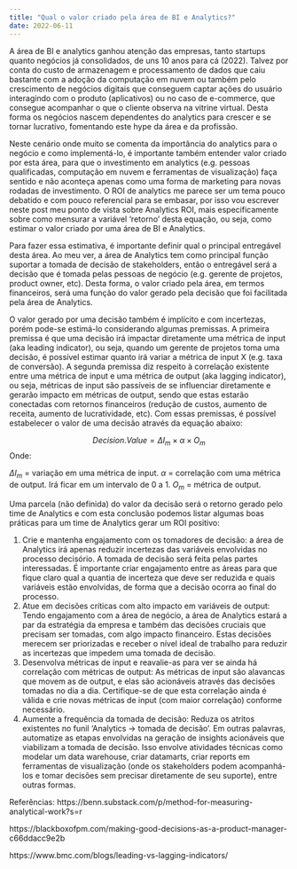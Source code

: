 ```yaml
---
title: "Qual o valor criado pela área de BI e Analytics?"
date: 2022-06-11
---
```


A área de BI e analytics ganhou atenção das empresas, tanto startups quanto negócios já consolidados, de uns 10 anos para cá (2022). Talvez por conta do custo de armazenagem e processamento de dados que caiu bastante com a adoção da computação em nuvem ou também pelo crescimento de negócios digitais que conseguem captar ações do usuário interagindo com o produto (aplicativos) ou no caso de e-commerce, que consegue acompanhar o que o cliente observa na vitrine virtual. Desta forma os negócios nascem dependentes do analytics para crescer e se tornar lucrativo, fomentando este hype da área e da profissão.

Neste cenário onde muito se comenta da importância do analytics para o negócio e como implementá-lo, é importante também entender valor criado por esta área, para que o investimento em analytics (e.g. pessoas qualificadas, computação em nuvem e ferramentas de visualização) faça sentido e não aconteça apenas como uma forma de marketing para novas rodadas de investimento. O ROI de analytics me parece ser um tema pouco debatido e com pouco referencial para se embasar, por isso vou escrever neste post meu ponto de vista sobre Analytics ROI, mais especificamente sobre como mensurar a variável ‘retorno’ desta equação, ou seja, como estimar o valor criado por uma área de BI e Analytics.

Para fazer essa estimativa, é importante definir qual o principal entregável desta área. Ao meu ver, a área de Analytics tem como principal função suportar a tomada de decisão de stakeholders, então o entregável será a decisão que é tomada pelas pessoas de negócio (e.g. gerente de projetos, product owner, etc). Desta forma, o valor criado pela área, em termos financeiros, será uma função do valor gerado pela decisão que foi facilitada pela área de Analytics.

O valor gerado por uma decisão também é implícito e com incertezas, porém pode-se estimá-lo considerando algumas premissas. A primeira premissa é que uma decisão irá impactar diretamente uma métrica de input (aka leading indicator), ou seja, quando um gerente de projetos toma uma decisão, é possível estimar quanto irá variar a métrica de input X (e.g. taxa de conversão). A segunda premissa diz respeito à correlação existente entre uma métrica de input e uma métrica de output (aka lagging indicator), ou seja, métricas de input são passíveis de se influenciar diretamente e gerarão impacto em métricas de output, sendo que estas estarão conectadas com retornos financeiros (redução de custos, aumento de receita, aumento de lucratividade, etc). Com essas premissas, é possível estabelecer o valor de uma decisão através da equação abaixo:

$$Decision.Value = \Delta I_m \times \alpha \times O_m$$
Onde: 

$\Delta I_m$ = variação em uma métrica de input.
$\alpha$ = correlação com uma métrica de output. Irá ficar em um intervalo de 0 a 1.
$O_m$ = métrica de output.

Uma parcela (não definida) do valor da decisão será o retorno gerado pelo time de Analytics e com esta conclusão podemos listar algumas boas práticas para um time de Analytics gerar um ROI positivo:

1. Crie e mantenha engajamento com os tomadores de decisão: a área de Analytics irá apenas reduzir incertezas das variáveis envolvidas no processo decisório. A tomada de decisão será feita pelas partes interessadas. É importante criar engajamento entre as áreas para que fique claro qual a quantia de incerteza que deve ser reduzida e quais variáveis estão envolvidas, de forma que a decisão ocorra ao final do processo.
2. Atue em decisões críticas com alto impacto em variáveis de output: Tendo engajamento com a área de negócio, a área de Analytics estará a par da estratégia da empresa e também das decisões cruciais que precisam ser tomadas, com algo impacto financeiro. Estas decisões merecem ser priorizadas e receber o nível ideal de trabalho para reduzir as incertezas que impedem uma tomada de decisão.
3. Desenvolva métricas de input e reavalie-as para ver se ainda há correlação com métricas de output: As métricas de input são alavancas que movem as de output, e elas são acionáveis através das decisões tomadas no dia a dia. Certifique-se de que esta correlação ainda é válida e crie novas métricas de input (com maior correlação) conforme necessário.
4. Aumente a frequência da tomada de decisão: Reduza os atritos existentes no funil ‘Analytics → tomada de decisão’. Em outras palavras, automatize as etapas envolvidas na geração de insights acionáveis que viabilizam a tomada de decisão. Isso envolve atividades técnicas como modelar um data warehouse, criar datamarts, criar reports em ferramentas de visualização (onde os stakeholders podem acompanhá-los e tomar decisões sem precisar diretamente de seu suporte), entre outras formas. 


Referências:
https://benn.substack.com/p/method-for-measuring-analytical-work?s=r

https://blackboxofpm.com/making-good-decisions-as-a-product-manager-c66ddacc9e2b

https://www.bmc.com/blogs/leading-vs-lagging-indicators/
